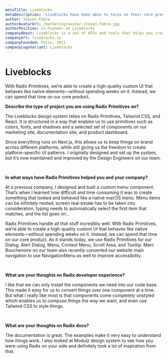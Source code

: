 ```yaml
---
metaTitle: Liveblocks
metaDescription: 'Liveblocks have been able to focus on their core product by leveraging Radix Primitives to create high-quality custom UI that behaves like native elements.'
author: Steven Fabre
authorAvatarUrl: /marketing/avatar-steven-fabre.jpg
authorPosition: Co-founder at Liveblocks
companyAbout: Liveblocks is a set of APIs and tools that helps you create performant and reliable multiplayer experiences in minutes.
companyUrl: liveblocks.io
companyFounded: Paris, 2021
companyLogoVariant: Liveblocks
---
```


# Liveblocks

<HeroQuote>
  With Radix Primitives, we’re able to create a high-quality custom UI that
  behaves like native elements—without spending weeks on it. Instead, we can
  spend that time on our core product.
</HeroQuote>

**Describe the type of project you are using Radix Primitives on?**

The Liveblocks design system relies on Radix Primitives, Tailwind CSS, and React. It is structured in a way that enables us to use primitives such as colors, fonts, and shadows and a selected set of components on our marketing site, documentation site, and product dashboard.

Since everything runs on Next.js, this allows us to keep things on brand across different platforms, while still giving us the freedom to create platform-specific UI patterns. I originally designed and set up the system, but it’s now maintained and improved by the Design Engineers on our team.

<br />

**In what ways have Radix Primitives helped you and your company?**

At a previous company, I designed and built a custom menu component. That’s when I learned how difficult and time consuming it was to create something that looked and behaved like a native macOS menu. Menu items can be infinitely nested, screen real-estate has to be taken into consideration, typing needs to automatically select the first item that matches, and the list goes on…

Radix Primitives handle all that stuff incredibly well. With Radix Primitives, we’re able to create a high-quality custom UI that behaves like native elements—without spending weeks on it. Instead, we can spend that time on our core product. As it stands today, we use Radix Primitives for our Dialog, Alert Dialog, Menu, Context Menu, Scroll Area, and Tooltip. Marc Bouchenoire on our team also recently converted our website main navigation to use NavigationMenu as well to improve accessibility.

<br />

**What are your thoughts on Radix developer experience?**

I like that we can only install the components we need into our code base. This made it easy for us to convert things over one component at a time. But what I really like most is that components come completely unstyled which enables us to compose things the way we want, and even use Tailwind CSS to style things.

<br />

**What are your thoughts on Radix docs?**

The documentation is great. The examples make it very easy to understand how things work. I also looked at Modulz design system to see how you were using Radix on your side and definitely took a lot of inspiration from that.
